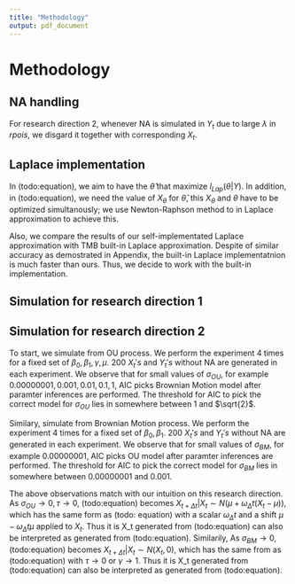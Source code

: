 ```yaml
---
title: "Methodology"
output: pdf_document
---
```


# Methodology

## NA handling
For research direction 2, whenever NA is simulated in $Y_t$ due to large $\lambda$ in $rpois$, we disgard it together with corresponding $X_t$.

## Laplace implementation
In (todo:equation), we aim to have the $\hat{\theta}$ that maximize $l_{Lap}(\theta|Y)$. In addition, in (todo:equation), we need the value of $X_{\theta}$ for $\hat{\theta}$, this $X_{\theta}$ and $\theta$ have to be optimized simultanously; we use Newton-Raphson method to in Laplace approximation to achieve this.

Also, we compare the results of our self-implementated Laplace approximation with TMB built-in Laplace approximation. Despite of similar accuracy as demostrated in Appendix, the built-in Laplace implementatnion is much faster than ours. Thus, we decide to work with the built-in implementation.

## Simulation for research direction 1

## Simulation for research direction 2
To start, we simulate from OU process. We perform the experiment 4 times for a fixed set of $\beta_0, \beta_1, \gamma, \mu$. 200 $X_t's$ and $Y_t's$ without NA are generated in each experiment. We observe that for small values of $\sigma_{OU}$, for example $0.00000001, 0.001, 0.01, 0.1, 1$, AIC picks Brownian Motion model after paramter inferences are performed. The threshold for AIC to pick the correct model for $\sigma_{OU}$ lies in somewhere between $1$ and $\sqrt{2}$.

Similary, simulate from Brownian Motion process. We perform the experiment 4 times for a fixed set of $\beta_0, \beta_1$. 200 $X_t's$ and $Y_t's$ without NA are generated in each experiment. We observe that for small values of $\sigma_{BM}$, for example $0.00000001$, AIC picks OU model after paramter inferences are performed. The threshold for AIC to pick the correct model for $\sigma_{BM}$ lies in somewhere between $0.00000001$ and $0.001$.

The above observations match with our intuition on this research direction. As $\sigma_{OU} \rightarrow 0, \tau \rightarrow 0$, (todo:equation) becomes $X_{t+\Delta{t}}|X_t \sim N(\mu+\omega_\Delta{t}(X_t-\mu))$, which has the same form as (todo: equation) with a scalar $\omega_\Delta{t}$ and a shift $\mu-\omega_\Delta{t}\mu$ applied to $X_t$. Thus it is X_t generated from (todo:equation) can also be interpreted as generated from (todo:equation). Similarily, As $\sigma_{BM} \rightarrow 0$, (todo:equation) becomes $X_{t+\Delta{t}}|X_t \sim N(X_t, 0)$, which has the same from as (todo:equation) with $\tau\rightarrow 0$ or $\gamma \rightarrow 1$. Thus it is X_t generated from (todo:equation) can also be interpreted as generated from (todo:equation).
